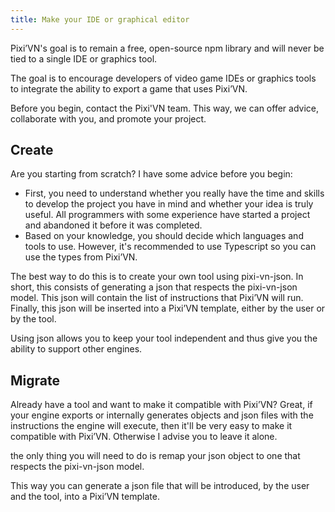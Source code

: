 ```yaml
---
title: Make your IDE or graphical editor
---
```


Pixi’VN's goal is to remain a free, open-source npm library and will never be tied to a single IDE or graphics tool.

The goal is to encourage developers of video game IDEs or graphics tools to integrate the ability to export a game that uses Pixi’VN.

<Callout type="info">

Before you begin, contact the Pixi'VN team. This way, we can offer advice, collaborate with you, and promote your project.

</Callout>

## Create

Are you starting from scratch? I have some advice before you begin:

- First, you need to understand whether you really have the time and skills to develop the project you have in mind and whether your idea is truly useful. All programmers with some experience have started a project and abandoned it before it was completed.
- Based on your knowledge, you should decide which languages ​​and tools to use. However, it's recommended to use Typescript so you can use the types from Pixi’VN.

The best way to do this is to create your own tool using pixi-vn-json. In short, this consists of generating a json that respects the pixi-vn-json model. This json will contain the list of instructions that Pixi’VN will run. Finally, this json will be inserted into a Pixi’VN template, either by the user or by the tool.

Using json allows you to keep your tool independent and thus give you the ability to support other engines.

## Migrate

Already have a tool and want to make it compatible with Pixi’VN? Great, if your engine exports or internally generates objects and json files with the instructions the engine will execute, then it'll be very easy to make it compatible with Pixi’VN. Otherwise I advise you to leave it alone.

the only thing you will need to do is remap your json object to one that respects the pixi-vn-json model.

This way you can generate a json file that will be introduced, by the user and the tool, into a Pixi’VN template.
